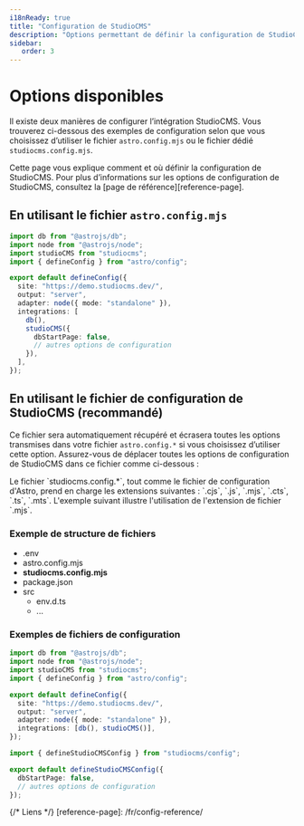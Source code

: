 ```yaml
---
i18nReady: true
title: "Configuration de StudioCMS"
description: "Options permettant de définir la configuration de StudioCMS"
sidebar:
   order: 3
---
```



# Options disponibles

Il existe deux manières de configurer l’intégration StudioCMS. Vous trouverez ci-dessous des exemples de configuration selon que vous choisissez d’utiliser le fichier `astro.config.mjs` ou le fichier dédié `studiocms.config.mjs`.

<ReadMore>
Cette page vous explique comment et où définir la configuration de StudioCMS. Pour plus d’informations sur les options de configuration de StudioCMS, consultez la [page de référence][reference-page].
</ReadMore>

## En utilisant le fichier `astro.config.mjs`

```ts twoslash title="astro.config.mjs"
import db from "@astrojs/db";
import node from "@astrojs/node";
import studioCMS from "studiocms";
import { defineConfig } from "astro/config";

export default defineConfig({
  site: "https://demo.studiocms.dev/",
  output: "server",
  adapter: node({ mode: "standalone" }),
  integrations: [
    db(),
    studioCMS({
      dbStartPage: false,
      // autres options de configuration
    }),
  ],
});
```

## En utilisant le fichier de configuration de StudioCMS (recommandé)

Ce fichier sera automatiquement récupéré et écrasera toutes les options transmises dans votre fichier `astro.config.*` si vous choisissez d’utiliser cette option. Assurez-vous de déplacer toutes les options de configuration de StudioCMS dans ce fichier comme ci-dessous :

<Aside>
Le fichier `studiocms.config.*`, tout comme le fichier de configuration d'Astro, prend en charge les extensions suivantes : `.cjs`, `.js`, `.mjs`, `.cts`, `.ts`, `.mts`. L'exemple suivant illustre l'utilisation de l'extension de fichier `.mjs`.
</Aside>

### Exemple de structure de fichiers

<FileTree>

- .env
- astro.config.mjs
- **studiocms.config.mjs**
- package.json
- src
  - env.d.ts
  - ...

</FileTree>

### Exemples de fichiers de configuration

```ts twoslash title="astro.config.mjs"
import db from "@astrojs/db";
import node from "@astrojs/node";
import studioCMS from "studiocms";
import { defineConfig } from "astro/config";

export default defineConfig({
  site: "https://demo.studiocms.dev/",
  output: "server",
  adapter: node({ mode: "standalone" }),
  integrations: [db(), studioCMS()],
});
```

```ts twoslash title="studiocms.config.mjs"
import { defineStudioCMSConfig } from "studiocms/config";

export default defineStudioCMSConfig({
  dbStartPage: false,
  // autres options de configuration
});
```

{/* Liens */}
[reference-page]: /fr/config-reference/
